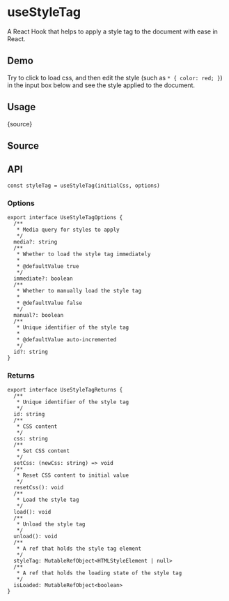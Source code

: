 # useStyleTag


<HooksType category="Element" />

A React Hook that helps to apply a style tag to the document with ease in React.

## Demo

Try to click to load css, and then edit the style (such as `* { color: red; }`) in the input box below and see the style applied to the document.


<App />

## Usage


<RawCode>{source}</RawCode>

## Source


<Source />

## API

```tsx
const styleTag = useStyleTag(initialCss, options)
```

### Options

```tsx
export interface UseStyleTagOptions {
  /**
   * Media query for styles to apply
   */
  media?: string
  /**
   * Whether to load the style tag immediately
   *
   * @defaultValue true
   */
  immediate?: boolean
  /**
   * Whether to manually load the style tag
   *
   * @defaultValue false
   */
  manual?: boolean
  /**
   * Unique identifier of the style tag
   *
   * @defaultValue auto-incremented
   */
  id?: string
}
```

### Returns

```tsx
export interface UseStyleTagReturns {
  /**
   * Unique identifier of the style tag
   */
  id: string
  /**
   * CSS content
   */
  css: string
  /**
   * Set CSS content
   */
  setCss: (newCss: string) => void
  /**
   * Reset CSS content to initial value
   */
  resetCss(): void
  /**
   * Load the style tag
   */
  load(): void
  /**
   * Unload the style tag
   */
  unload(): void
  /**
   * A ref that holds the style tag element
   */
  styleTag: MutableRefObject<HTMLStyleElement | null>
  /**
   * A ref that holds the loading state of the style tag
   */
  isLoaded: MutableRefObject<boolean>
}
```
